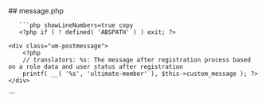 

<div class="phpdocumentor-element -file">
    ## message.php

        

    
       ```php showLineNumbers=true copy
       <?php if ( ! defined( 'ABSPATH' ) ) exit; ?>

<div class="um <?php echo esc_attr( $this->get_class( $mode ) ); ?> um-<?php echo esc_attr( $form_id ); ?>">

	<div class="um-postmessage">
		<?php
		// translators: %s: The message after registration process based on a role data and user status after registration
		printf( __( '%s', 'ultimate-member' ), $this->custom_message ); ?>
	</div>

</div>
       ```
</div>
